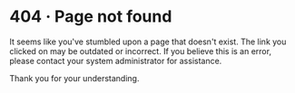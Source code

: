 # 404 · Page not found

It seems like you've stumbled upon a page that doesn't exist. The link you clicked on may be outdated or incorrect. If
you believe this is an error, please contact your system administrator for assistance.

Thank you for your understanding.
